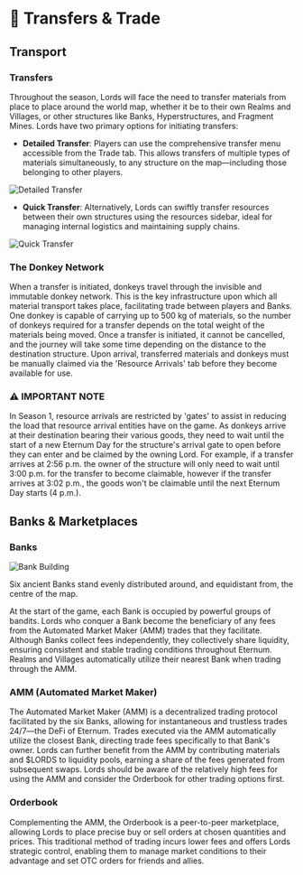 # 📜 Transfers & Trade

## Transport

### Transfers

Throughout the season, Lords will face the need to transfer materials from place to place around the world map, whether
it be to their own Realms and Villages, or other structures like Banks, Hyperstructures, and Fragment Mines. Lords have
two primary options for initiating transfers:

- **Detailed Transfer**: Players can use the comprehensive transfer menu accessible from the Trade tab. This allows
  transfers of multiple types of materials simultaneously, to any structure on the map—including those belonging to
  other players.

![Detailed Transfer](/gifs/transfer-all.gif)

- **Quick Transfer**: Alternatively, Lords can swiftly transfer resources between their own structures using the
  resources sidebar, ideal for managing internal logistics and maintaining supply chains.

![Quick Transfer](/gifs/transfer-own.gif)

### The Donkey Network

When a transfer is initiated, donkeys travel through the invisible and immutable donkey network. This is the key
infrastructure upon which all material transport takes place, facilitating trade between players and Banks. One donkey
is capable of carrying up to 500 kg of materials, so the number of donkeys required for a transfer depends on the total
weight of the materials being moved. Once a transfer is initiated, it cannot be cancelled, and the journey will take
some time depending on the distance to the destination structure. Upon arrival, transferred materials and donkeys must
be manually claimed via the 'Resource Arrivals' tab before they become available for use.

<div
  style={{
    padding: "1.5rem",
    marginBottom: "1.5rem",
    backgroundColor: "rgba(40, 30, 20, 0.5)",
    borderRadius: "0.75rem",
    borderLeft: `4px solid #f0b060`,
    borderBottom: `1px solid #4d3923`,
    boxShadow: "0 4px 8px rgba(0, 0, 0, 0.1)",
  }}
>
  <h3
    style={{
      fontSize: "1.1rem",
      fontWeight: "bold",
      color: "#f0b060",
      marginBottom: "0.75rem",
      display: "flex",
      alignItems: "center",
      gap: "0.5rem",
    }}
  >
    ⚠️ IMPORTANT NOTE
  </h3>
  <p style={{ color: "#dfc296" }}>
    In Season 1, resource arrivals are restricted by 'gates' to assist in reducing the load that resource arrival
    entities have on the game. As donkeys arrive at their destination bearing their various goods, they need to wait
    until the start of a new Eternum Day for the structure's arrival gate to open before they can enter and be claimed
    by the owning Lord. For example, if a transfer arrives at 2:56 p.m. the owner of the structure will only need to
    wait until 3:00 p.m. for the transfer to become claimable, however if the transfer arrives at 3:02 p.m., the goods
    won't be claimable until the next Eternum Day starts (4 p.m.).
  </p>
</div>

## Banks & Marketplaces

### Banks

<div style={{ display: "flex", justifyContent: "center", margin: "2rem 0" }}>
  <img
    src="/images/buildings/construction/bank.png"
    alt="Bank Building"
    style={{ maxWidth: "100%", height: "auto", borderRadius: "8px" }}
  />
</div>

Six ancient Banks stand evenly distributed around, and equidistant from, the centre of the map.

At the start of the game, each Bank is occupied by powerful groups of bandits. Lords who conquer a Bank become the
beneficiary of any fees from the Automated Market Maker (AMM) trades that they facilitate. Although Banks collect fees
independently, they collectively share liquidity, ensuring consistent and stable trading conditions throughout Eternum.
Realms and Villages automatically utilize their nearest Bank when trading through the AMM.

### AMM (Automated Market Maker)

The Automated Market Maker (AMM) is a decentralized trading protocol facilitated by the six Banks, allowing for
instantaneous and trustless trades 24/7—the DeFi of Eternum. Trades executed via the AMM automatically utilize the
closest Bank, directing trade fees specifically to that Bank's owner. Lords can further benefit from the AMM by
contributing materials and $LORDS to liquidity pools, earning a share of the fees generated from subsequent swaps. Lords
should be aware of the relatively high fees for using the AMM and consider the Orderbook for other trading options
first.

### Orderbook

Complementing the AMM, the Orderbook is a peer-to-peer marketplace, allowing Lords to place precise buy or sell orders
at chosen quantities and prices. This traditional method of trading incurs lower fees and offers Lords strategic
control, enabling them to manage market conditions to their advantage and set OTC orders for friends and allies.

